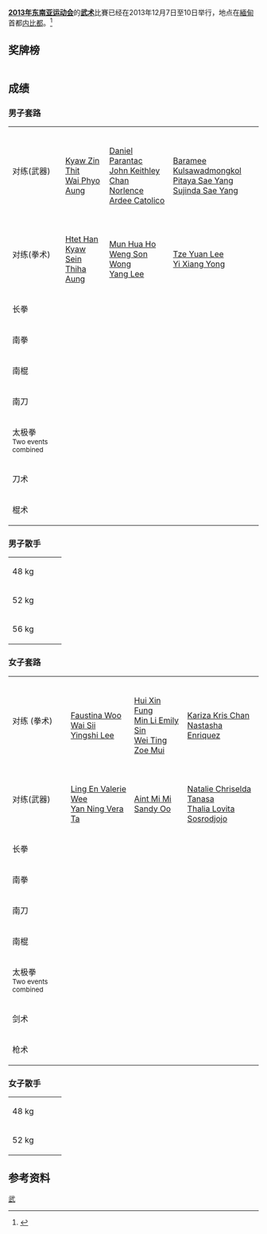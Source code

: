 '''[[2013年东南亚运动会|2013年东南亚运动会]]'''的'''[[武术|武术]]'''比賽已经在2013年12月7日至10日举行，地点在[[緬甸|緬甸]]首都[[内比都|内比都]]。<ref>{{cite web | url=http://www.27seagames2013.com/results/competition_schedules | title=Competition Schedules | work=http://www.27seagames2013.com/ | accessdate=14 December 2013 | deadurl=yes | archiveurl=https://web.archive.org/web/20131216182958/http://www.27seagames2013.com/results/competition_schedules | archivedate=2013年12月16日 }}</ref>

==奖牌榜==
{{legend2|#ccccff|东道主|border=solid 1px #AAAAAA}}
{| {{RankedMedalTable|class=wikitable sortable}}
|-
|-style="background:#ccccff"
|1||align=left|{{flagIOC2team|MYA|2013年东南亚运动会}}|| 5 || 5 || 5 || 15
|-
|2||align=left|{{flagIOC2team|VIE|2013年东南亚运动会}}|| 5 || 3 || 4 || 12
|-
|3||align=left|{{flagIOC2team|INA|2013年东南亚运动会}}|| 4 || 3 || 6 || 13
|-
|4||align=left|{{flagIOC2team|MAS|2013年东南亚运动会}}|| 3 || 5 || 6 || 14
|-
|5||align=left|{{flagIOC2team|PHI|2013年东南亚运动会}}|| 3 || 3 || 2 || 8
|-
|6||align=left|{{flagIOC2team|SIN|2013年东南亚运动会}}|| 1 || 2 || 2 || 5
|-
|7||align=left|{{flagIOC2team|LAO|2013年东南亚运动会}}|| 1 || 0 || 1 || 2
|-
|8||align=left|{{flagIOC2team|BRU|2013年东南亚运动会}}|| 1 || 0 || 0 || 1
|-
|9||align=left|{{flagIOC2team|THA|2013年东南亚运动会}}|| 0 || 2 || 1 || 3
|-
|10||align=left|{{flagIOC2team|CAM|2013年东南亚运动会}}|| 0 || 0 || 1 || 1
|-class="sortbottom"
|colspan=2|'''总数'''||'''23'''||'''23'''||'''28'''||'''74'''
|}

==成绩==
=== 男子套路 ===
{|{{MedalistTable|type=项目}}
|-
|对练(武器)<br />{{DetailsLink|#Duilian_.282_or_3_athletes_With_Weapon.29}}
|valign="top"|{{flagIOC2team|MYA|2013 Southeast Asian Games}}<br />[[Kyaw_Zin_Thit|Kyaw Zin Thit]]<br />[[Wai_Phyo_Aung|Wai Phyo Aung]]
|{{flagIOC2team|PHI|2013 Southeast Asian Games}}<br />[[Daniel_Parantac|Daniel Parantac]]<br />[[John_Keithley_Chan|John Keithley Chan]]<br />[[Norlence_Ardee_Catolico|Norlence Ardee Catolico]]
|{{flagIOC2team|THA|2013 Southeast Asian Games}}<br />[[Baramee_Kulsawadmongkol|Baramee Kulsawadmongkol]]<br />[[Pitaya_Sae_Yang|Pitaya Sae Yang]]<br />[[Sujinda_Sae_Yang|Sujinda Sae Yang]]
|-
|对练(拳术)<br />{{DetailsLink|#Duilian_.282_or_3_athletes_Bare_Hands.29}}
|valign="top"|{{flagIOC2team|MYA|2013 Southeast Asian Games}}<br />[[Htet_Han_Kyaw|Htet Han Kyaw]]<br />[[Sein_Thiha_Aung|Sein Thiha Aung]]
|{{flagIOC2team|MAS|2013 Southeast Asian Games}}<br />[[Mun_Hua_Ho|Mun Hua Ho]]<br />[[Weng_Son_Wong|Weng Son Wong]]<br />[[Yang_Lee|Yang Lee]]
|valign="top"|{{flagIOC2team|SIN|2013 Southeast Asian Games}}<br />[[Tze_Yuan_Lee|Tze Yuan Lee]]<br />[[Yi_Xiang_Yong|Yi Xiang Yong]]
|-
|长拳<br />{{DetailsLink|#Changquan}}
|{{flagIOC2medalist|[[Aung_Si_Thu|Aung Si Thu]]|MYA|2013 Southeast Asian Games}}
|{{flagIOC2medalist|[[Achmad_Hulaefi|Achmad Hulaefi]]|INA|2013 Southeast Asian Games}}
|{{flagIOC2medalist|[[Xuan_Hiep_Tran|Xuan Hiep Tran]]|VIE|2013 Southeast Asian Games}}
|-
|南拳<br />{{DetailsLink|#Nanquan}}
|{{flagIOC2medalist|[[Wai_Phyo_Aung|Wai Phyo Aung]]|MYA|2013 Southeast Asian Games}}
|{{flagIOC2medalist|[[Mun_Hua_Ho|Mun Hua Ho]]|MAS|2013 Southeast Asian Games}}
|{{flagIOC2medalist|[[Soe_Kyaw|Soe Kyaw]]|MYA|2013 Southeast Asian Games}}
|-
|南棍<br />{{DetailsLink|#Nangun}}
|{{flagIOC2medalist|[[Quoc_Khanh_Pham|Quoc Khanh Pham]]|VIE|2013 Southeast Asian Games}}
|{{flagIOC2medalist|[[Soe_Kyaw|Soe Kyaw]]|MYA|2013 Southeast Asian Games}}
|{{flagIOC2medalist|[[Mun_Hua_Ho|Mun Hua Ho]]|MAS|2013 Southeast Asian Games}}
|-
|南刀<br />{{DetailsLink|#Nandao}}
|{{flagIOC2medalist|[[Wai_Phyo_Aung|Wai Phyo Aung]]|MYA|2013 Southeast Asian Games}}
|{{flagIOC2medalist|[[Mun_Hua_Ho|Mun Hua Ho]]|MAS|2013 Southeast Asian Games}}
|{{flagIOC2medalist|[[Quoc_Khanh_Pham|Quoc Khanh Pham]]|VIE|2013 Southeast Asian Games}}
|-
|太极拳<br /><small>Two events combined</small><br />{{DetailsLink|#Taijiquan}}
|{{flagIOC2medalist|[[Daniel_Parantac|Daniel Parantac]]|PHI|2013 Southeast Asian Games}}
|{{flagIOC2medalist|[[Nyein_Chan_Ko_Ko|Nyein Chan Ko Ko]]|MYA|2013 Southeast Asian Games}}
|{{flagIOC2medalist|[[Tze_Yuan_Lee|Tze Yuan Lee]]|SIN|2013 Southeast Asian Games}}
|-
|刀术<br />{{DetailsLink|#Daoshu}}
|{{flagIOC2medalist|[[Achmad_Hulaefi|Achmad Hulaefi]]|INA|2013 Southeast Asian Games}}
|{{flagIOC2medalist|[[阮孟權|阮孟權]]|VIE|2013 Southeast Asian Games}}
|{{flagIOC2medalist|[[Say_Yoke_Ng|Say Yoke Ng]]|MAS|2013 Southeast Asian Games}}
|-
|棍术<br />{{DetailsLink|#Gunshu}}
|{{flagIOC2medalist|[[Achmad_Hulaefi|Achmad Hulaefi]]|INA|2013 Southeast Asian Games}}
|{{flagIOC2medalist|[[Say_Yoke_Ng|Say Yoke Ng]]|MAS|2013 Southeast Asian Games}}
|{{flagIOC2medalist|[[Aung_Si_Thu|Aung Si Thu]]|MYA|2013 Southeast Asian Games}}
|}

=== 男子散手 ===
{|{{MedalistTable|type=项目}}
|-
|rowspan=2|48 kg<br />{{DetailsLink|#48_kg}}
|rowspan=2|{{flagIOC2medalist|[[Jessie_Aligaga|Jessie Aligaga]]|PHI|2013 Southeast Asian Games}}
|rowspan=2|{{flagIOC2medalist|[[Dasmantua_Simbolon|Dasmantua Simbolon]]|INA|2013 Southeast Asian Games}}
|{{flagIOC2medalist|[[Thein_Hteik_Oo|Thein Hteik Oo]]|MYA|2013 Southeast Asian Games}}
|-
|{{flagIOC2medalist|[[Van_Bau_To|Van Bau To]]|VIE|2013 Southeast Asian Games}}
|-
|rowspan=2|52 kg<br />{{DetailsLink|#52_kg}}
|rowspan=2|{{flagIOC2medalist|[[Dembert_Arcita|Dembert Arcita]]|PHI|2013 Southeast Asian Games}}
|rowspan=2|{{flagIOC2medalist|[[Phithak_Paokrathok|Phithak Paokrathok]]|THA|2013 Southeast Asian Games}}
|{{flagIOC2medalist|[[Rinda_Luy|Rinda Luy]]|CAM|2013 Southeast Asian Games}}
|-
|{{flagIOC2medalist|[[Harba_Sibuea|Harba Sibuea]]|INA|2013 Southeast Asian Games}}
|-
|rowspan=2|56 kg<br />{{DetailsLink|#56_kg}}
|rowspan=2|{{flagIOC2medalist|[[Khamla_Sou_Khaphone|Khamla Sou Khaphone]]|LAO|2013 Southeast Asian Games}}
|rowspan=2|{{flagIOC2medalist|[[Tom_Suepsangat|Tom Suepsangat]]|THA|2013 Southeast Asian Games}}
|{{flagIOC2medalist|[[Francisco_Solis|Francisco Solis]]|PHI|2013 Southeast Asian Games}}
|-
|{{flagIOC2medalist|[[Van_Cao_Hoang|Van Cao Hoang]]|VIE|2013 Southeast Asian Games}}
|}

=== 女子套路 ===
{|{{MedalistTable|type=项目}}
|-
|对练 (拳术)<br />{{DetailsLink|#Duilian_.282_or_3_athletes_Bare_Hands.29_2}}
|valign="top"|{{flagIOC2team|BRU|2013 Southeast Asian Games}}<br />[[Faustina_Woo_Wai_Sii|Faustina Woo Wai Sii]]<br />[[Yingshi_Lee|Yingshi Lee]]
|{{flagIOC2team|SIN|2013 Southeast Asian Games}}<br />[[Hui_Xin_Fung|Hui Xin Fung]]<br />[[Min_Li_Emily_Sin|Min Li Emily Sin]]<br />[[Wei_Ting_Zoe_Mui|Wei Ting Zoe Mui]]
|valign="top"|{{flagIOC2team|PHI|2013 Southeast Asian Games}}<br />[[Kariza_Kris_Chan|Kariza Kris Chan]]<br />[[Nastasha_Enriquez|Nastasha Enriquez]]
|-
|对练(武器)<br />{{DetailsLink|#Duilian_.282_or_3_athletes_With_Weapon.29_2}}
|{{flagIOC2team|SIN|2013 Southeast Asian Games}}<br />[[Ling_En_Valerie_Wee|Ling En Valerie Wee]]<br />[[Yan_Ning_Vera_Ta|Yan Ning Vera Ta]]
|{{flagIOC2team|MYA|2013 Southeast Asian Games}}<br />[[Aint_Mi_Mi|Aint Mi Mi]]<br />[[Sandy_Oo|Sandy Oo]]
|{{flagIOC2team|INA|2013 Southeast Asian Games}}<br />[[Natalie_Chriselda_Tanasa|Natalie Chriselda Tanasa]]<br />[[Thalia_Lovita_Sosrodjojo|Thalia Lovita Sosrodjojo]]
|-
|长拳<br />{{DetailsLink|#Changquan_2}}
|{{flagIOC2medalist|[[Thi_Phuong_Giang_Hoang|Thi Phuong Giang Hoang]]|VIE|2013 Southeast Asian Games}}
|{{flagIOC2medalist|[[Yan_Ni_Tan|Yan Ni Tan]]|SIN|2013 Southeast Asian Games}}
|{{flagIOC2medalist|[[Thalia_Lovita_Sosrodjojo|Thalia Lovita Sosrodjojo]]|INA|2013 Southeast Asian Games}}
|-
|南拳<br />{{DetailsLink|#Nanquan_2}}
|{{flagIOC2medalist|[[Diana_Bong_Siong_Lin|Diana Bong Siong Lin]]|MAS|2013 Southeast Asian Games}}
|{{flagIOC2medalist|[[Minh_Phuong_Bui|Minh Phuong Bui]]|VIE|2013 Southeast Asian Games}}
|{{flagIOC2medalist|[[Cheau_Xuen_Tai|Cheau Xuen Tai]]|MAS|2013 Southeast Asian Games}}
|-
|南刀<br />{{DetailsLink|#Nandao_2}}
|{{flagIOC2medalist|[[Cheau_Xuen_Tai|Cheau Xuen Tai]]|MAS|2013 Southeast Asian Games}}
|{{flagIOC2medalist|[[Aint_Mi_Mi|Aint Mi Mi]]|MYA|2013 Southeast Asian Games}}
|{{flagIOC2medalist|[[Juwita_Niza_Wasni|Juwita Niza Wasni]]|INA|2013 Southeast Asian Games}}
|-
|南棍<br />{{DetailsLink|#Nangun_2}}
|{{flagIOC2medalist|[[Juwita_Niza_Wasni|Juwita Niza Wasni]]|INA|2013 Southeast Asian Games}}
|{{flagIOC2medalist|[[Ivana_Ardelia_Irmanto|Ivana Ardelia Irmanto]]|INA|2013 Southeast Asian Games}}
|{{flagIOC2medalist|[[Diana_Bong_Siong_Lin|Diana Bong Siong Lin]]|MAS|2013 Southeast Asian Games}}
|-
|太极拳<br /><small>Two events combined</small><br />{{DetailsLink|#Taijiquan_2}}
|{{flagIOC2medalist|[[Lindswell_Kwok|Lindswell Kwok]]|INA|2013 Southeast Asian Games}}
|{{flagIOC2medalist|[[Shin_Yii_Ng|Shin Yii Ng]]|MAS|2013 Southeast Asian Games}}
|{{flagIOC2medalist|[[Wai_Mar_Tun_Thein|Wai Mar Tun Thein]]|MYA|2013 Southeast Asian Games}}
|-
|剑术<br />{{DetailsLink|#Jianshu}}
|{{flagIOC2medalist|[[Thuy_Vi_Duong|Thuy Vi Duong]]|VIE|2013 Southeast Asian Games}}
|{{flagIOC2medalist|[[Sandy_Oo|Sandy Oo]]|MYA|2013 Southeast Asian Games}}
|{{flagIOC2medalist|[[Eyin_Phoon|Eyin Phoon]]|MAS|2013 Southeast Asian Games}}
|-
|枪术<br />{{DetailsLink|#Quiangshu}}
|{{flagIOC2medalist|[[Eyin_Phoon|Eyin Phoon]]|MAS|2013 Southeast Asian Games}}
|{{flagIOC2medalist|[[Thuy_Vi_Duong|Thuy Vi Duong]]|VIE|2013 Southeast Asian Games}}
|{{flagIOC2medalist|[[Thalia_Lovita_Sosrodjojo|Thalia Lovita Sosrodjojo]]|INA|2013 Southeast Asian Games}}
|}

=== 女子散手 ===
{|{{MedalistTable|type=项目}}
|-
|rowspan=2|48 kg<br />{{DetailsLink|#48_kg_2}}
|rowspan=2|{{flagIOC2medalist|[[Thi_Chinh_Nguyen|Thi Chinh Nguyen]]|VIE|2013 Southeast Asian Games}}
|rowspan=2|{{flagIOC2medalist|[[Divine_Wally|Divine Wally]]|PHI|2013 Southeast Asian Games}}
|{{flagIOC2medalist|[[Friska_Ria_Wibowo|Friska Ria Wibowo]]|INA|2013 Southeast Asian Games}}
|-
|{{flagIOC2medalist|[[Chi_Leng_Lim|Chi Leng Lim]]|MAS|2013 Southeast Asian Games}}
|-
|rowspan=2|52 kg<br />{{DetailsLink|#52_kg_2}}
|rowspan=2|{{flagIOC2medalist|[[Thu_Hoai_Nguyen|Thu Hoai Nguyen]]|VIE|2013 Southeast Asian Games}}
|rowspan=2|{{flagIOC2medalist|[[Evita_Elise_Zamora|Evita Elise Zamora]]|PHI|2013 Southeast Asian Games}}
|{{flagIOC2medalist|[[Danusone_Buddybuasisavath|Danusone Buddybuasisavath]]|LAO|2013 Southeast Asian Games}}
|-
|{{flagIOC2medalist|[[Su_Hlaing_Oo|Su Hlaing Oo]]|MYA|2013 Southeast Asian Games}}
|}

==参考资料==
{{reflist}}

{{2013年东南亚运动会项目}}

[[Category:2013年东南亚运动会项目|武]]
